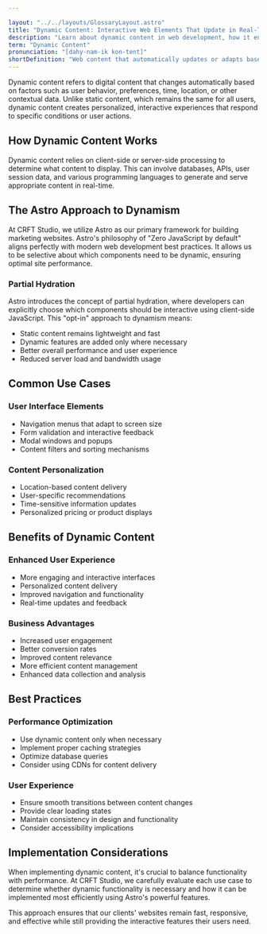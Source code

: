 ```yaml
---

layout: "../../layouts/GlossaryLayout.astro"
title: "Dynamic Content: Interactive Web Elements That Update in Real-Time"
description: "Learn about dynamic content in web development, how it enhances user experience, and best practices for implementation including Astro's modern approach to content dynamism."
term: "Dynamic Content"
pronunciation: "[dahy-nam-ik kon-tent]"
shortDefinition: "Web content that automatically updates or adapts based on user behavior, preferences, or other variables without requiring page reloads."
---
```


Dynamic content refers to digital content that changes automatically based on factors such as user behavior, preferences, time, location, or other contextual data. Unlike static content, which remains the same for all users, dynamic content creates personalized, interactive experiences that respond to specific conditions or user actions.

## How Dynamic Content Works

Dynamic content relies on client-side or server-side processing to determine what content to display. This can involve databases, APIs, user session data, and various programming languages to generate and serve appropriate content in real-time.

## The Astro Approach to Dynamism

At CRFT Studio, we utilize Astro as our primary framework for building marketing websites. Astro's philosophy of "Zero JavaScript by default" aligns perfectly with modern web development best practices. It allows us to be selective about which components need to be dynamic, ensuring optimal site performance.

### Partial Hydration

Astro introduces the concept of partial hydration, where developers can explicitly choose which components should be interactive using client-side JavaScript. This "opt-in" approach to dynamism means:

- Static content remains lightweight and fast
- Dynamic features are added only where necessary
- Better overall performance and user experience
- Reduced server load and bandwidth usage

## Common Use Cases

### User Interface Elements
- Navigation menus that adapt to screen size
- Form validation and interactive feedback
- Modal windows and popups
- Content filters and sorting mechanisms

### Content Personalization
- Location-based content delivery
- User-specific recommendations
- Time-sensitive information updates
- Personalized pricing or product displays

## Benefits of Dynamic Content

### Enhanced User Experience
- More engaging and interactive interfaces
- Personalized content delivery
- Improved navigation and functionality
- Real-time updates and feedback

### Business Advantages
- Increased user engagement
- Better conversion rates
- Improved content relevance
- More efficient content management
- Enhanced data collection and analysis

## Best Practices

### Performance Optimization
- Use dynamic content only when necessary
- Implement proper caching strategies
- Optimize database queries
- Consider using CDNs for content delivery

### User Experience
- Ensure smooth transitions between content changes
- Provide clear loading states
- Maintain consistency in design and functionality
- Consider accessibility implications

## Implementation Considerations

When implementing dynamic content, it's crucial to balance functionality with performance. At CRFT Studio, we carefully evaluate each use case to determine whether dynamic functionality is necessary and how it can be implemented most efficiently using Astro's powerful features.

This approach ensures that our clients' websites remain fast, responsive, and effective while still providing the interactive features their users need.